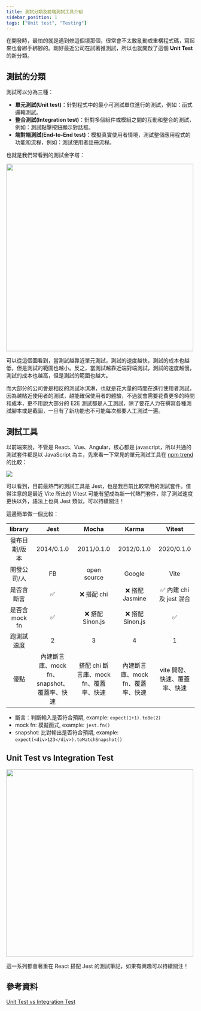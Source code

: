 ```yaml
---
title: 測試分類及前端測試工具介紹
sidebar_position: 1
tags: ["Unit test", "Testing"]
---
```



在開發時，最怕的就是遇到修這個壞那個，很常會不太敢亂動或重構程式碼，寫起來也會綁手綁腳的。剛好最近公司在試著推測試，所以也就開啟了這個 **Unit Test** 的新分類。

## 測試的分類

測試可以分為三種：

- **單元測試(Unit test)**：針對程式中的最小可測試單位進行的測試，例如：函式邏輯測試。
- **整合測試(Integration test)**：針對多個組件或模組之間的互動和整合的測試，例如：測試點擊按鈕顯示對話框。
- **端對端測試(End-to-End test)**：模擬真實使用者情境，測試整個應用程式的功能和流程，例如：測試使用者註冊流程。

也就是我們常看到的測試金字塔：

<Img src={image_1} width='500px' />

可以從這個圖看到，當測試越靠近單元測試，測試的速度越快，測試的成本也越低，但是測試的範圍也越小。反之，當測試越靠近端對端測試，測試的速度越慢，測試的成本也越高，但是測試的範圍也越大。

而大部分的公司會是相反的測試冰淇淋，也就是花大量的時間在進行使用者測試，因為越貼近使用者的測試，越能確保使用者的體驗，不過就會需要花費更多的時間和成本，更不用說大部分的 E2E 測試都是人工測試，除了要花人力在撰寫各種測試腳本或是截圖，一旦有了新功能也不可能每次都要人工測試一遍。

## 測試工具

以前端來說，不管是 React、Vue、Angular，核心都是 javascript，所以共通的測試套件都是以 JavaScript 為主，先來看一下常見的單元測試工具在 [npm trend](https://npmtrends.com/ava-vs-jest-vs-karma-vs-mocha-vs-vitest) 的比較：

<Img src={image_2} />

可以看到，目前最熱門的測試工具是 Jest，也是我目前比較常用的測試套件。值得注意的是最近 Vite 所出的 Vitest 可能有望成為新一代熱門套件，除了測試速度更快以外，語法上也與 Jest 類似，可以持續關注！

這邊簡單做一個比較：

|    library     |                    Jest                     |                 Mocha                  |               Karma               |            Vitest             |
| :------------: | :-----------------------------------------: | :------------------------------------: | :-------------------------------: | :---------------------------: |
| 發布日期/版本  |                 2014/0.1.0                  |               2011/0.1.0               |            2012/0.1.0             |          2020/0.1.0           |
|  開發公司/人   |                     FB                      |              open source               |              Google               |             Vite              |
|   是否含斷言   |                     ✅                      |              ❌ 搭配 chi               |          ❌ 搭配 Jasmine          |   ✅ 內建 chi 及 jest 混合    |
| 是否含 mock fn |                     ✅                      |            ❌ 搭配 Sinon.js            |         ❌ 搭配 Sinon.js          |              ✅               |
|   跑測試速度   |                      2                      |                   3                    |                 4                 |               1               |
|      優點      | 內建斷言庫、mock fn、snapshot、覆蓋率、快速 | 搭配 chi 斷言庫、mock fn、覆蓋率、快速 | 內建斷言庫、mock fn、覆蓋率、快速 | vite 開發、快速、覆蓋率、快速 |

- 斷言：判斷輸入是否符合預期, example: `expect(1+1).toBe(2)`
- mock fn: 模擬函式, example: `jest.fn()`
- snapshot: 比對輸出是否符合預期, example: `expect(<div>123</div>).toMatchSnapshot()`

## Unit Test vs Integration Test

<Img src={image_3} width='500px' />

這一系列都會著重在 React 搭配 Jest 的測試筆記，如果有興趣可以持續關注！

## 參考資料

[Unit Test vs Integration Test](https://tenor.com/zh-TW/view/unit_vs_integration_tests-gif-24903920)
